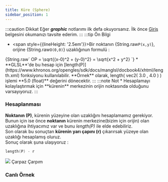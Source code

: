 ```yaml
---
title: Küre (Sphere) 
sidebar_position: 1
---
```


:::caution Dikkat
  Eğer **_graphic_** notlarımı ilk defa okuyorsanız. İlk önce [Giriş](intro.md) belgesini okumanızı tavsite ederim.
:::
:::tip Ön Bilgi
  * <span style={{lineHeight: '2.5em'}}>Bir noktanın <InlineMath>{String.raw`P(x,y)`}</InlineMath>, orijine <InlineMath>{String.raw`O(0,0)`}</InlineMath> uzaklığınun formulü : </span>
<InlineMath>
    {String.raw`
        OP = \sqrt{(x-0)^2 + (y-0)^2} = \sqrt{x^2 + y^2}
    `}
</InlineMath>
  * **GLSL**'de bu hesap için [length(P)](https://www.khronos.org/opengles/sdk/docs/manglsl/docbook4/xhtml/length.xml) fonksiyonu kullanılabilir.  
    **Örnek** olarak, length( vec2( 3.0 , 4.0 ) ) işlemi **5.0 (float)** değerini dönecektir.
:::
:::note Not
  * Hesaplamayı kolaylaştırmak için **kürenin** merkezinin orijin noktasında olduğunu varsayıyoruz.
:::

### Hesaplanması

**Noktanın (P)**, kürenin yüzeyine olan uzaklığını hesaplamamız gerekiyor.  
Bunun için ise önce **noktanın** kürenin merkezine(bizim için orijin) olan uzaklığına ihtiyacımız var ve bunu _length(P)_ ile elde edebiliriz.  
Son olarak bu sonuçtan **kürenin yarı çapını (r)** çıkarırsak yüzeye olan uzaklığı hesaplamış oluruz.  
Sonuç olarak şuna ulaşıyoruz : 
```c
length(P) - r
```

<Image src='/img/sdf-sphere.png' size='200px'>
  Çarpaz Çarpım
</Image>

### Canlı Örnek

<RayMarcer name='sphere'/>
